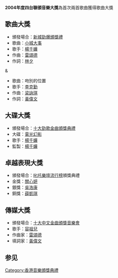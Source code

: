 '''2004年度四台聯頒音樂大獎'''為首次兩首歌曲獲得歌曲大獎

== 歌曲大獎 ==
* 頒發場合：[[新城勁爆頒獎禮|新城勁爆頒獎禮]]
* 歌曲：[[小城大事|小城大事]]
* 歌手：[[楊千嬅|楊千嬅]]
* 作曲：[[雷頌德|雷頌德]]
* 作詞：[[林夕|林夕]]
&
* 歌曲：吻別的位置
* 歌手：[[李克勤|李克勤]]
* 作曲：[[梁詠琪|梁詠琪]]
* 作詞：[[黃偉文|黃偉文]]


== 大碟大獎 ==
* 頒發場合：[[十大勁歌金曲頒獎典禮|十大勁歌金曲頒獎典禮]]
* 大碟：[[電光幻影|電光幻影]]
* 歌手：[[楊千嬅|楊千嬅]]
* 監製：[[楊千嬅|楊千嬅]]

== 卓越表現大獎 ==
* 頒發場合：[[叱吒樂壇流行榜|叱吒樂壇流行榜]]頒獎典禮
* 金獎：[[關心妍|關心妍]]
* 銀獎：[[吳浩康|吳浩康]]
* 銅獎：[[薛凱琪|薛凱琪]]

== 傳媒大獎 ==
* 頒發場合：[[十大中文金曲頒獎音樂會|十大中文金曲頒獎音樂會]]
* 歌手：[[容祖兒|容祖兒]]
* 作曲家：[[雷頌德|雷頌德]]
* 填詞家：[[黃偉文|黃偉文]]

== 参见 ==
{{四台聯頒音樂大獎}}
{{四台冠軍歌列表}}
{{香港音乐颁奖典礼}}
{{全球流行音乐颁奖典礼}}

[[Category:香港音樂頒獎典禮|Category:香港音樂頒獎典禮]]